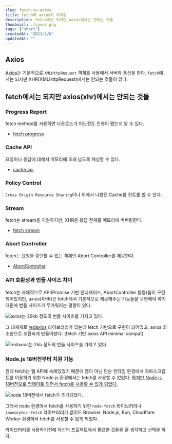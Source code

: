 ```yaml
---
slug: fetch-vs-axios
title: fetch와 axios의 차이점
description: fetch에선 되지만 axios에서는 안되는 것들
thumbnail: ./cover.png
tags: ["short"]
createdAt: "2023/1/6"
updatedAt: ""
---
```


## Axios

[Axios](https://axios-http.com/kr/docs/intro)는 기본적으로 `XMLHttpRequest` 객체를 사용해서
서버와 통신을 한다. `fetch`에서는 되지만 XHR(XMLHttpRequest)에서는 안되는 것들이 있다.

## fetch에서는 되지만 axios(xhr)에서는 안되는 것들

### Progress Report

fetch method를 사용하면 다운로드가 어느정도 진행이 됐는지 알 수 있다.

- [fetch progress](https://javascript.info/fetch-progress)

### Cache API

요청이나 응답에 대해서 메모리에 오래 남도록 캐싱할 수 있다.

- [cache api](https://developer.mozilla.org/en-US/docs/Web/API/Cache)

### Policy Control

`Cross Origin Resource Sharing`이나 위에서 나왔던 Cache를 컨트롤 할 수 있다.

### Stream

fetch는 stream을 지원하지만, XHR은 응답 전체를 메모리에 버퍼링한다.

- [fetch stream](https://web.dev/i18n/ko/fetch-upload-streaming/)

### Abort Controller

fetch는 요청을 중단할 수 있는 객체인 Abort Controller를 제공한다.

- [AbortController](https://developer.mozilla.org/en-US/docs/Web/API/AbortController)

### API 호환성과 번들 사이즈 차이

fetch는 자체적으로 API(Promise 기반 인터페이스, AbortController 등등)들이 구현되어있지만,
axios(XHR)은 fetch에서 기본적으로 제공해주는 기능들을 구현해야 하기 때문에 번들 사이즈가 무거워지는 경향이 있다.

![axios는 29kb 정도의 번들 사이즈를 가지고 있다.](./axios.png)

그 대체재로 [redaxios](https://www.npmjs.com/package/redaxios) 라이브러리가 있는데
fetch 기반으로 구현이 되어있고, axios 최소한으로 호환되게 만들어놨다. (fetch 기반 axios API minimal compat)

![redaxios는 2kb 정도의 번들 사이즈를 가지고 있다.](./redaxios.png)

### Node.js 18버전부터 지원 가능

원래 fetch는 웹 API에 속해있었기 때문에 웹이 아닌 단순 런타임 환경에서 자바스크립트를 이용하기 위한
Node.js 환경에서는 fetch를 사용할 수 없었다. [하지만 Node.js 18버전으로 업데이트 되면서 fetch를 사용할 수 있게 되었다.](https://nodejs.org/de/blog/announcements/v18-release-announce/#fetch-experimental)

![node 18버전에서 fetch가 추가되었다.](./node18.png)

그래서 node 환경에서 fetch를 사용하기 위한 `node-fetch` 라이브러리나 `isomorphic-fetch` 라이브러리가 없이도
Browser, Node.js, Bun, Cloudflare Worker 환경에서 fetch를 사용할 수 있게 되었다.

라이브러리를 사용하기전에 자신의 프로젝트에서 필요한 것들을 잘 생각하고 선택을 하자.
